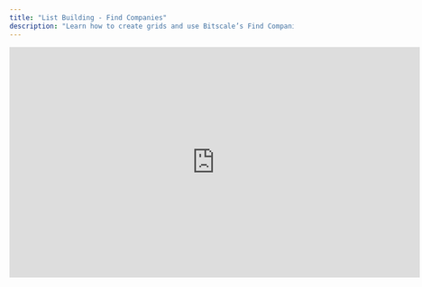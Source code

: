 ```yaml
---
title: "List Building - Find Companies"
description: "Learn how to create grids and use Bitscale’s Find Companies tool to identify and experiment with leads that align with your ICP."
---
```


<iframe width="728" height="410" src="https://www.youtube.com/embed/Jm-qOpSqN6Y?si=9WjnGbNSihbg3RO5" title="YouTube video player" frameborder="0" allow="accelerometer; autoplay; clipboard-write; encrypted-media; gyroscope; picture-in-picture; web-share" referrerpolicy="strict-origin-when-cross-origin" allowfullscreen />

## **Discovering Companies That Match Your ICP**

Creating lead lists tailored to your Ideal Customer Profile (ICP) is the first step to effective outreach. Bitscale makes this process seamless by offering a variety of tools to build and experiment with grids. Whether you already know your ICP or are exploring new criteria to refine it, Bitscale’s **Find Companies** feature helps you identify the right prospects efficiently.

With this tool, you can:

* Build grids to target companies that meet specific filters.

* Experiment with different ICP criteria to discover what works best.

* Kickstart your lead generation process with high-quality data.

***

## **How to Get Started**

### **1. Create a New Grid**

<img height="100" src="https://res.cloudinary.com/dbfzpmxn2/image/upload/v1735312533/Screenshot_2024-12-27_at_8.41.32_PM_fb9khh.png" />

After logging into the platform, click on **Create New Grid** to begin. You’ll see various options for how to bring leads into Bitscale:

* **Blank Canvas:** Start fresh and build manually.

* **From Other Platforms:** Import leads from CRMs or tools like Sales Navigator.

* **Bitscale’s Find Companies Tool:** Use Bitscale’s built-in offering to discover companies that match your filters.

For this demonstration, we’ll use the **Find Companies** option.

***

### **2. Apply Filters to Define Your ICP**

The Find Companies tool provides multiple filters to help you zero in on the companies you want to target. Here’s an example:

* **Location:** Target companies based in the **United States**.

* **Industry:** Keep it broad by leaving this filter blank for industry-agnostic results.

* **Revenue Range:** Add a range, such as **$5M to $10M**, to narrow down to mid-size companies.

* **Funding Stage:** Focus on companies at **Series A** to align with your outreach goals.

These filters allow you to either follow a predefined ICP or experiment to discover the best fit.

***

### **3. Preview and Review Results**

Once you’ve set your filters, preview the results to see the list of matching companies.

* **Sample Records:** View a sample of 100 companies out of the full list (e.g., 1,317 matching records).

* **Details Provided:** Each record includes essential information such as:

  * **Company Name**

  * **Company Website**

  * **Social Handles** (LinkedIn, Twitter, Facebook)

**Why This Matters:** The preview gives you an overview of your leads and helps confirm that your filters are working as intended.

***

### **4. Next Steps: Enrichment**

The initial list is just the starting point. After building your grid, you can enrich your data further to:

* Identify **key decision-makers** at these companies.

* Qualify or classify companies based on additional criteria.

* Fetch verified contact details to prepare for outreach.

Bitscale’s lead enrichment tools make it easy to take your list to the next level.

***

## **Key Benefits of Find Companies on Bitscale**

* **Flexibility:** Apply specific filters or experiment to refine your ICP dynamically.

* **Efficiency:** Quickly fetch thousands of matching companies with minimal effort.

* **Scalability:** Start with high-quality data and seamlessly move into enrichment workflows.

***

**Pro Tip:** Use the preview feature to fine-tune your filters before finalizing your lead list—it saves time and ensures accuracy!